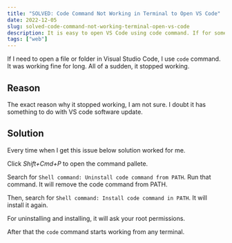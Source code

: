 ```yaml
---
title: "SOLVED: Code Command Not Working in Terminal to Open VS Code"
date: 2022-12-05
slug: solved-code-command-not-working-terminal-open-vs-code
description: It is easy to open VS Code using code command. If for some reason it is not working check this solution.
tags: ["web"]
---
```


If I need to open a file or folder in Visual Studio Code, I use `code` command. It was working fine for long. All of a sudden, it stopped working.

## Reason

The exact reason why it stopped working, I am not sure. I doubt it has something to do with VS code software update.

## Solution

Every time when I get this issue below solution worked for me.

Click _Shift+Cmd+P_ to open the command pallete.

Search for `Shell command: Uninstall code command from PATH`. Run that command. It will remove the code command from PATH.

Then, search for `Shell command: Install code command in PATH`. It will install it again.

For uninstalling and installing, it will ask your root permissions.

After that the `code` command starts working from any terminal.
